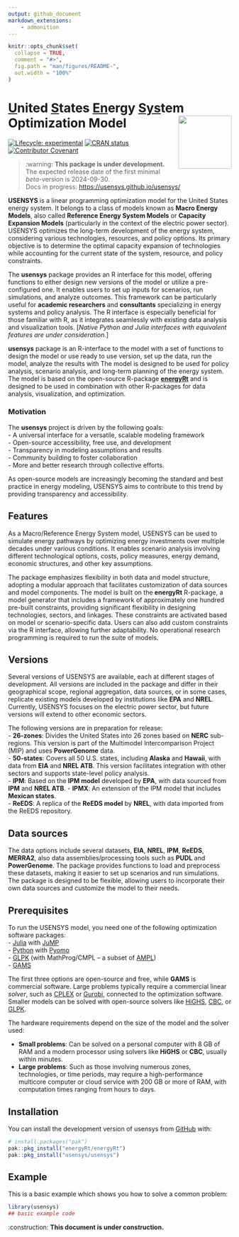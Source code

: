 ```yaml
---
output: github_document
markdown_extensions:
    - admonition
---
```


<!-- README.md is generated from README.Rmd. Please edit that file -->

```r
knitr::opts_chunk$set(
  collapse = TRUE,
  comment = "#>",
  fig.path = "man/figures/README-",
  out.width = "100%"
)
```

# [U]{.underline}nited [S]{.underline}tates [En]{.underline}ergy [Sys]{.underline}tem Optimization Model <img src="man/figures/logo.png" align="right" width="120"/>

<!-- badges: start -->

[![Lifecycle: experimental](https://img.shields.io/badge/lifecycle-experimental-orange.svg)](https://lifecycle.r-lib.org/articles/stages.html#experimental) [![CRAN status](https://www.r-pkg.org/badges/version/usensys)](https://CRAN.R-project.org/package=usensys) [![Contributor Covenant](https://img.shields.io/badge/Contributor%20Covenant-2.1-4baaaa.svg)](code_of_conduct.md)

<!-- badges: end -->

::: warn
> :warning: **This package is under development.**\
> The expected release date of the first minimal *beta*-version is 2024-09-30.\
> Docs in progress: <https://usensys.github.io/usensys/>
:::

**USENSYS** is a linear programming optimization model for the United States energy system. It belongs to a class of models known as **Macro Energy Models**, also called **Reference Energy System Models** or **Capacity Expansion Models** (particularly in the context of the electric power sector). USENSYS optimizes the long-term development of the energy system, considering various technologies, resources, and policy options. Its primary objective is to determine the optimal capacity expansion of technologies while accounting for the current state of the system, resource, and policy constraints.

The **usensys** package provides an R interface for this model, offering functions to either design new versions of the model or utilize a pre-configured one. It enables users to set up inputs for scenarios, run simulations, and analyze outcomes. This framework can be particularly useful for **academic researchers** and **consultants** specializing in energy systems and policy analysis. The R interface is especially beneficial for those familiar with R, as it integrates seamlessly with existing data analysis and visualization tools. [*Native Python and Julia interfaces with equivalent features are under consideration*.]

**usensys** package is an R-interface to the model with a set of functions to design the model or use ready to use version, set up the data, run the model, analyze the results with The model is designed to be used for policy analysis, scenario analysis, and long-term planning of the energy system. The model is based on the open-source R-package [**energyRt**](www.energyrt.org) and is designed to be used in combination with other R-packages for data analysis, visualization, and optimization.

### Motivation

The **usensys** project is driven by the following goals:   
-   A universal interface for a versatile, scalable modeling framework   
-   Open-source accessibility, free use, and development   
-   Transparency in modeling assumptions and results   
-   Community building to foster collaboration   
-   More and better research through collective efforts.  

As open-source models are increasingly becoming the standard and best practice in energy modeling, USENSYS aims to contribute to this trend by providing transparency and accessibility.

## Features

As a Macro/Reference Energy System model, USENSYS can be used to simulate energy pathways by optimizing energy investments over multiple decades under various conditions. It enables scenario analysis involving different technological options, costs, policy measures, energy demand, economic structures, and other key assumptions.

The package emphasizes flexibility in both data and model structure, adopting a modular approach that facilitates customization of data sources and model components. The model is built on the **energyRt** R-package, a model generator that includes a framework of approximately one hundred pre-built constraints, providing significant flexibility in designing technologies, sectors, and linkages. These constraints are activated based on model or scenario-specific data. Users can also add custom constraints via the R interface, allowing further adaptability. No operational research programming is required to run the suite of models.

## Versions

Several versions of USENSYS are available, each at different stages of development. All versions are included in the package and differ in their geographical scope, regional aggregation, data sources, or in some cases, replicate existing models developed by institutions like **EPA** and **NREL**. Currently, USENSYS focuses on the electric power sector, but future versions will extend to other economic sectors.

The following versions are in preparation for release:   
-  **26-zones**: Divides the United States into 26 zones based on **NERC** sub-regions. This version is part of the Multimodel Intercomparison Project (MIP) and uses **PowerGenome** data.   
-  **50-states**: Covers all 50 U.S. states, including **Alaska** and **Hawaii**, with data from **EIA** and **NREL ATB**. This version facilitates integration with other sectors and supports state-level policy analysis.   
- **IPM**: Based on the **IPM model** developed by **EPA**, with data sourced from **IPM** and **NREL ATB**.
- **IPMX**: An extension of the IPM model that includes **Mexican states**.   
- **ReEDS**: A replica of the **ReEDS model** by **NREL**, with data imported from the ReEDS repository.

## Data sources

The data options include several datasets, **EIA**, **NREL**, **IPM**, **ReEDS**, **MERRA2**, also data assemblies/processing tools such as **PUDL** and **PowerGenome**. The package provides functions to load and preprocess these datasets, making it easier to set up scenarios and run simulations. The package is designed to be flexible, allowing users to incorporate their own data sources and customize the model to their needs.

## Prerequisites

To run the USENSYS model, you need one of the following optimization software packages:   
- [Julia](https://julialang.org/) with [JuMP](https://jump.dev/)\
- [Python](https://www.python.org/) with [Pyomo](https://www.pyomo.org/)\
- [GLPK](https://en.wikibooks.org/wiki/GLPK/GMPL_(MathProg)) (with MathProg/CMPL – a subset of [AMPL](https://ampl.com/))\
- [GAMS](https://www.gams.com/)\

The first three options are open-source and free, while **GAMS** is commercial software. Large problems typically require a commercial linear *solver*, such as [CPLEX](https://en.wikipedia.org/wiki/CPLEX) or [Gurobi](https://en.wikipedia.org/wiki/Gurobi_Optimizer), connected to the optimization software. Smaller models can be solved with open-source solvers like [HiGHS](https://highs.dev/), [CBC](https://coin-or.github.io/Cbc/intro.html), or [GLPK](https://www.gnu.org/software/glpk/).

The hardware requirements depend on the size of the model and the solver used:

-   **Small problems**: Can be solved on a personal computer with 8 GB of RAM and a modern processor using solvers like **HiGHS** or **CBC**, usually within minutes.   
-   **Large problems**: Such as those involving numerous zones, technologies, or time periods, may require a high-performance multicore computer or cloud service with 200 GB or more of RAM, with computation times ranging from hours to days.

## Installation

You can install the development version of usensys from [GitHub](https://github.com/) with:

``` r
# install.packages("pak")
pak::pkg_install("energyRt/energyRt")
pak::pkg_install("usensys/usensys")
```

## Example

This is a basic example which shows you how to solve a common problem:

```r
library(usensys)
## basic example code
```

:construction: **This document is under construction.**
